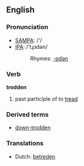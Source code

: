 ==English==

===Pronunciation===
*[[w:SAMPA|SAMPA]]: /'/
*[[w:IPA|IPA]]: /'tɻɔdən/
*:Rhymes: [[Rhymes:English:-ɒdən|-ɒdən]]

===Verb===
'''trodden'''

# past participle of to [[tread]]

===Derived terms===
*[[down-trodden]]

===Translations===
*Dutch: [[betreden]]